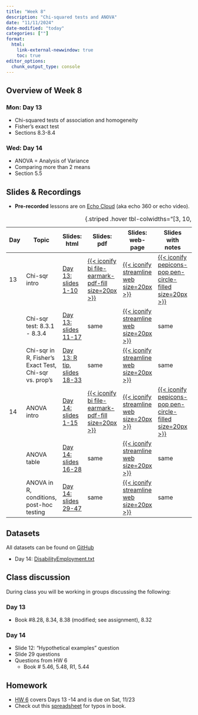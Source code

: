 ```yaml
---
title: "Week 8"
description: "Chi-squared tests and ANOVA"
date: "11/11/2024"
date-modified: "today"
categories: [""]
format: 
  html:
    link-external-newwindow: true
    toc: true
editor_options: 
  chunk_output_type: console
---
```


## Overview of Week 8

::::: grid
::: g-col-6
### Mon: Day 13

-   Chi-squared tests of association and homogeneity
-   Fisher’s exact test
-   Sections 8.3-8.4
:::

::: g-col-6
### Wed: Day 14

-   ANOVA = Analysis of Variance
-   Comparing more than 2 means
-   Section 5.5
:::
:::::

## Slides & Recordings

-   **Pre-recorded** lessons are on [Echo Cloud](https://echo360.org/section/4a58d645-5753-4e4f-b962-f8825f59baba/home) (aka echo 360 or echo video).

| Day | Topic | Slides: html | Slides: pdf | Slides: web-page | Slides with notes | Recording Link | Duration | Code: qmd | Code: html |
|--------|--------|--------|--------|--------|--------|--------|--------|--------|--------|
| 13 | Chi-sqr intro | [Day 13: slides 1-10](../slides/Day13_bsta511.qmd) | [{{< iconify bi file-earmark-pdf-fill size=20px >}}](../slides_pdf/Day13_bsta511.pdf) | [{{< iconify streamline web size=20px >}}](../slides_md/Day13_bsta511_md.qmd) | [{{< iconify pepicons-pop pen-circle-filled size=20px >}}](../slides_notes/Day13_bsta511_notes.pdf) | [Day 13 Part 1](https://echo360.org/lesson/1e9ef7fd-7150-4651-8d22-d156f73b70f0/classroom#sortDirection=desc) | 18 min | [{{< iconify simple-icons:quarto >}}](https://github.com/niederhausen/BSTA_511_F24/blob/main/slides_code/Day13_bsta511_code.qmd) | [{{< iconify ph file-html-light size=25px >}}](../slides_code/Day13_bsta511_code.qmd) |
|  | Chi-sqr test: 8.3.1 -  8.3.4 | [Day 13: slides 11-17](../slides/Day13_bsta511.qmd#/expected-counts-if-variables-are-independent) | same | [{{< iconify streamline web size=20px >}}](../slides_md/Day13_bsta511_md.qmd#expected-counts-if-variables-are-independent) | same | [Day 13 Part 2](https://echo360.org/lesson/4f847964-7d54-4575-8631-7aa657293b07/classroom#sortDirection=desc) | 23 min | same | [{{< iconify ph file-html-light size=25px >}}](../slides_code/Day13_bsta511_code.qmd#expected-counts-if-variables-are-independent) |
|  | Chi-sqr in R, Fisher's Exact Test, Chi-sqr vs. prop's | [Day 13: R tip, slides 18-33](../slides/Day13_bsta511.qmd#/depression-vs.-physical-activity-dataset) | same | [{{< iconify streamline web size=20px >}}](../slides_md/Day13_bsta511_md.qmd#depression-vs.-physical-activity-dataset) | same | [Day 13 Part 3](https://echo360.org/lesson/0d8fbd2c-e88e-410d-ba61-175d4c7cc29b/classroom#sortDirection=desc) | 57 min | same | [{{< iconify ph file-html-light size=25px >}}](../slides_code/Day13_bsta511_code.qmd#depression-vs.-physical-activity-dataset) |
| 14 | ANOVA intro | [Day 14: slides 1-15](../slides/Day14_bsta511.qmd) | [{{< iconify bi file-earmark-pdf-fill size=20px >}}](../slides_pdf/Day14_bsta511.pdf) | [{{< iconify streamline web size=20px >}}](../slides_md/Day14_bsta511_md.qmd) | [{{< iconify pepicons-pop pen-circle-filled size=20px >}}](../slides_notes/Day14_bsta511_notes.pdf) | [Day 14 Part 1](https://echo360.org/lesson/7cddf89e-c0ea-49cf-a302-aafcf72db065/classroom#sortDirection=desc) | 29 min | [{{< iconify simple-icons:quarto >}}](https://github.com/niederhausen/BSTA_511_F24/blob/main/slides_code/Day14_bsta511_code.qmd) | [{{< iconify ph file-html-light size=25px >}}](../slides_code/Day14_bsta511_code.qmd) |
|  | ANOVA table | [Day 14: slides 16-28](../slides/Day14_bsta511.qmd#/anova-analysis-of-variance) | same | [{{< iconify streamline web size=20px >}}](../slides_md/Day14_bsta511_md.qmd#anova-analysis-of-variance) | same | [Day 14 Part 2](https://echo360.org/lesson/56dbcb9a-b61e-4b75-9071-c1ed45be37f4/classroom#sortDirection=desc) | 27 min | same | [{{< iconify ph file-html-light size=25px >}}](../slides_code/Day14_bsta511_code.qmd#anova-analysis-of-variance) |
|  | ANOVA in R, conditions, post-hoc testing | [Day 14: slides 29-47](../slides/Day14_bsta511.qmd#/thinking-about-the-f-statistic) | same | [{{< iconify streamline web size=20px >}}](../slides_md/Day14_bsta511_md.qmd#thinking-about-the-f-statistic) | same | [Day 14 Part 3](https://echo360.org/lesson/8682334b-aacc-4684-861f-4981f7314fe4/classroom#sortDirection=desc) | 39 min | same | [{{< iconify ph file-html-light size=25px >}}](../slides_code/Day14_bsta511_code.qmd#thinking-about-the-f-statistic) |

: {.striped .hover tbl-colwidths="\[3, 10, 8, 5, 5, 5, 6, 6, 5, 5\]"}



## Datasets

All datasets can be found on [GitHub](https://github.com/niederhausen/BSTA_511_F24/tree/main/data)

-   Day 14: [DisabilityEmployment.txt](/data/DisabilityEmployment.txt)

## Class discussion

During class you will be working in groups discussing the following:

### Day 13

-   Book #8.28, 8.34, 8.38 (modified; see assignment), 8.32

### Day 14

-   Slide 12: “Hypothetical examples” question
-   Slide 29 questions
-   Questions from HW 6
    -   Book \# 5.46, 5.48, R1, 5.44

## Homework

-   [HW 6](../homework/HW_6_F24_bsta511.qmd) covers Days 13 -14 and is due on Sat, 11/23
-   Check out this [spreadsheet](https://docs.google.com/spreadsheets/d/1k_NivXZftdlRgRyTT3fUZCndW4eoXCzAs-DEIml6K3Y/edit?gid=0#gid=0) for typos in book.
